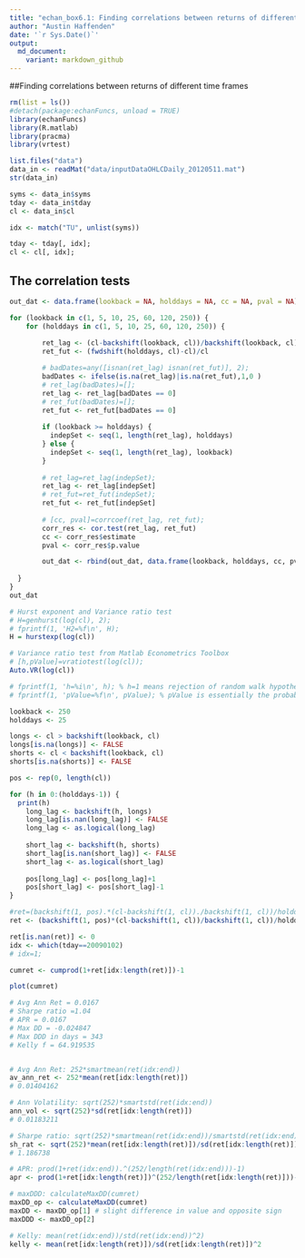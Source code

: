 ```yaml
---
title: "echan_box6.1: Finding correlations between returns of different time frames"
author: "Austin Haffenden"
date: '`r Sys.Date()`'
output: 
  md_document:
    variant: markdown_github
---
```


##Finding correlations between returns of different time frames

```r
rm(list = ls())
#detach(package:echanFuncs, unload = TRUE)
library(echanFuncs)
library(R.matlab)
library(pracma)
library(vrtest)

```

```r
list.files("data")
data_in <- readMat("data/inputDataOHLCDaily_20120511.mat")
str(data_in)

syms <- data_in$syms
tday <- data_in$tday
cl <- data_in$cl

idx <- match("TU", unlist(syms))

tday <- tday[, idx];
cl <- cl[, idx];

```

## The correlation tests

```r

out_dat <- data.frame(lookback = NA, holddays = NA, cc = NA, pval = NA)

for (lookback in c(1, 5, 10, 25, 60, 120, 250)) {
    for (holddays in c(1, 5, 10, 25, 60, 120, 250)) {
      
        ret_lag <- (cl-backshift(lookback, cl))/backshift(lookback, cl)
        ret_fut <- (fwdshift(holddays, cl)-cl)/cl

        # badDates=any([isnan(ret_lag) isnan(ret_fut)], 2);
        badDates <- ifelse(is.na(ret_lag)|is.na(ret_fut),1,0 )
        # ret_lag(badDates)=[];
        ret_lag <- ret_lag[badDates == 0]
        # ret_fut(badDates)=[];
        ret_fut <- ret_fut[badDates == 0]
        
        if (lookback >= holddays) {
          indepSet <- seq(1, length(ret_lag), holddays)
        } else {
          indepSet <- seq(1, length(ret_lag), lookback)
        }
        
        # ret_lag=ret_lag(indepSet);
        ret_lag <- ret_lag[indepSet]
        # ret_fut=ret_fut(indepSet);
        ret_fut <- ret_fut[indepSet]
             
        # [cc, pval]=corrcoef(ret_lag, ret_fut);
        corr_res <- cor.test(ret_lag, ret_fut)
        cc <- corr_res$estimate
        pval <- corr_res$p.value

        out_dat <- rbind(out_dat, data.frame(lookback, holddays, cc, pval))
        
  }
}
out_dat
```

```r
# Hurst exponent and Variance ratio test
# H=genhurst(log(cl), 2);
# fprintf(1, 'H2=%f\n', H);
H = hurstexp(log(cl))

# Variance ratio test from Matlab Econometrics Toolbox
# [h,pValue]=vratiotest(log(cl));
Auto.VR(log(cl))

# fprintf(1, 'h=%i\n', h); % h=1 means rejection of random walk hypothesis, 0 means it is a random walk.
# fprintf(1, 'pValue=%f\n', pValue); % pValue is essentially the probability that the null hypothesis (random walk) is true.
```

```r
lookback <- 250
holddays <- 25

longs <- cl > backshift(lookback, cl)  
longs[is.na(longs)] <- FALSE
shorts <- cl < backshift(lookback, cl)
shorts[is.na(shorts)] <- FALSE

pos <- rep(0, length(cl))

for (h in 0:(holddays-1)) {
  print(h)
    long_lag <- backshift(h, longs)
    long_lag[is.nan(long_lag)] <- FALSE
    long_lag <- as.logical(long_lag)
    
    short_lag <- backshift(h, shorts)
    short_lag[is.nan(short_lag)] <- FALSE
    short_lag <- as.logical(short_lag)
    
    pos[long_lag] <- pos[long_lag]+1
    pos[short_lag] <- pos[short_lag]-1
}

#ret=(backshift(1, pos).*(cl-backshift(1, cl))./backshift(1, cl))/holddays;
ret <- (backshift(1, pos)*(cl-backshift(1, cl))/backshift(1, cl))/holddays

ret[is.nan(ret)] <- 0
idx <- which(tday==20090102)
# idx=1;

cumret <- cumprod(1+ret[idx:length(ret)])-1

plot(cumret)

# Avg Ann Ret = 0.0167 
# Sharpe ratio =1.04 
# APR = 0.0167
# Max DD = -0.024847 
# Max DDD in days = 343
# Kelly f = 64.919535


# Avg Ann Ret: 252*smartmean(ret(idx:end))
av_ann_ret <- 252*mean(ret[idx:length(ret)])
# 0.01404162

# Ann Volatility: sqrt(252)*smartstd(ret(idx:end))
ann_vol <- sqrt(252)*sd(ret[idx:length(ret)])
# 0.01183211

# Sharpe ratio: sqrt(252)*smartmean(ret(idx:end))/smartstd(ret(idx:end)));
sh_rat <- sqrt(252)*mean(ret[idx:length(ret)])/sd(ret[idx:length(ret)])
# 1.186738

# APR: prod(1+ret(idx:end)).^(252/length(ret(idx:end)))-1)
apr <- prod(1+ret[idx:length(ret)])^(252/length(ret[idx:length(ret)]))-1

# maxDDD: calculateMaxDD(cumret)
maxDD_op <- calculateMaxDD(cumret)
maxDD <- maxDD_op[1] # slight difference in value and opposite sign
maxDDD <- maxDD_op[2]

# Kelly: mean(ret(idx:end))/std(ret(idx:end))^2)
kelly <- mean(ret[idx:length(ret)])/sd(ret[idx:length(ret)])^2


```
